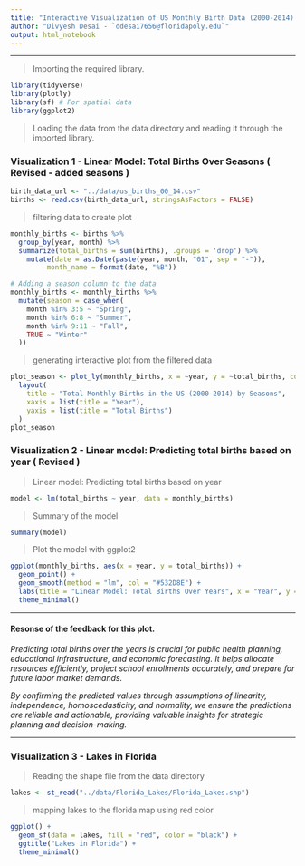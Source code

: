 ```yaml
---
title: "Interactive Visualization of US Monthly Birth Data (2000-2014) along with predection scatter plot & Lakes in Florida - Spatial Visulization"
author: "Divyesh Desai - `ddesai7656@floridapoly.edu`"
output: html_notebook
---
```

***

> Importing the required library.

```r
library(tidyverse)
library(plotly)
library(sf) # For spatial data
library(ggplot2)

```

> Loading the data from the data directory and reading it through the imported library.

### Visualization 1 - Linear Model: Total Births Over Seasons ( Revised - added seasons )


```r
birth_data_url <- "../data/us_births_00_14.csv"
births <- read.csv(birth_data_url, stringsAsFactors = FALSE)
```

> filtering data to create plot

```r
monthly_births <- births %>%
  group_by(year, month) %>%
  summarize(total_births = sum(births), .groups = 'drop') %>%
    mutate(date = as.Date(paste(year, month, "01", sep = "-")),
         month_name = format(date, "%B"))

# Adding a season column to the data
monthly_births <- monthly_births %>%
  mutate(season = case_when(
    month %in% 3:5 ~ "Spring",
    month %in% 6:8 ~ "Summer",
    month %in% 9:11 ~ "Fall",
    TRUE ~ "Winter"
  ))

```



> generating interactive plot from the filtered data

```r

plot_season <- plot_ly(monthly_births, x = ~year, y = ~total_births, color = ~season, type = 'scatter', mode = 'lines+markers', text = ~paste("Year:", year, "<br>Season:", season, "<br>Total Births:", total_births), hoverinfo = 'text') %>%
  layout(
    title = "Total Monthly Births in the US (2000-2014) by Seasons",
    xaxis = list(title = "Year"),
    yaxis = list(title = "Total Births")
  )
plot_season
```

### Visualization 2 - Linear model: Predicting total births based on year ( Revised )


> Linear model: Predicting total births based on year


```r
model <- lm(total_births ~ year, data = monthly_births)
```


> Summary of the model

```r
summary(model)
```


> Plot the model with ggplot2

```r
ggplot(monthly_births, aes(x = year, y = total_births)) +
  geom_point() +
  geom_smooth(method = "lm", col = "#532D8E") +
  labs(title = "Linear Model: Total Births Over Years", x = "Year", y = "Total Births") +
  theme_minimal()
```
*** 


#### Resonse of the feedback for this plot.

_Predicting total births over the years is crucial for public health planning, educational infrastructure, and economic forecasting. It helps allocate resources efficiently, project school enrollments accurately, and prepare for future labor market demands._  

_By confirming the predicted values through assumptions of linearity, independence, homoscedasticity, and normality, we ensure the predictions are reliable and actionable, providing valuable insights for strategic planning and decision-making._  


***

### Visualization 3 - Lakes in Florida


> Reading the shape file from the data directory

```r
lakes <- st_read("../data/Florida_Lakes/Florida_Lakes.shp")
```

> mapping lakes to the florida map using red color

```r
ggplot() +
  geom_sf(data = lakes, fill = "red", color = "black") +
  ggtitle("Lakes in Florida") +
  theme_minimal()
```